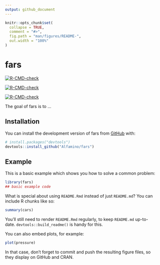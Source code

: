 ```yaml
---
output: github_document
---
```


<!-- README.md is generated from README.Rmd. Please edit that file -->

```r
knitr::opts_chunk$set(
  collapse = TRUE,
  comment = "#>",
  fig.path = "man/figures/README-",
  out.width = "100%"
)
```

# fars

<!-- badges: start -->
[![R-CMD-check](https://github.com/Alfamino/fars/actions/workflows/R-CMD-check.yaml/badge.svg)](https://github.com/Alfamino/fars/actions/workflows/R-CMD-check.yaml)
<!-- badges: end -->

<!-- badges: start -->
  [![R-CMD-check](https://github.com/Alfamino/fars/actions/workflows/R-CMD-check.yaml/badge.svg)](https://github.com/Alfamino/fars/actions/workflows/R-CMD-check.yaml)
  <!-- badges: end -->
  
  
<!-- badges: start -->
  [![R-CMD-check](https://github.com/Alfamino/fars/actions/workflows/R-CMD-check.yaml/badge.svg)](https://github.com/Alfamino/fars/actions/workflows/R-CMD-check.yaml)
  <!-- badges: end -->
  

The goal of fars is to ...

## Installation

You can install the development version of fars from [GitHub](https://github.com/) with:

``` r
# install.packages("devtools")
devtools::install_github("Alfamino/fars")
```

## Example

This is a basic example which shows you how to solve a common problem:

```r
library(fars)
## basic example code
```

What is special about using `README.Rmd` instead of just `README.md`? You can include R chunks like so:

```r
summary(cars)
```

You'll still need to render `README.Rmd` regularly, to keep `README.md` up-to-date. `devtools::build_readme()` is handy for this.

You can also embed plots, for example:

```r
plot(pressure)
```

In that case, don't forget to commit and push the resulting figure files, so they display on GitHub and CRAN.
